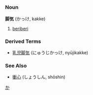 =={{ja}}==
[[Category:Japanese language|か]]
===Noun===
'''脚気''' (かっけ, kakke)

#[[beriberi]]
===Derived Terms===
*[[乳児脚気]] (にゅうじかっけ, nyūjikakke)
===See Also===
*[[衝心]] (しょうしん, shōshin)